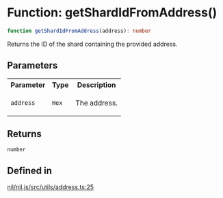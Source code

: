 # Function: getShardIdFromAddress()

```ts
function getShardIdFromAddress(address): number
```

Returns the ID of the shard containing the provided address.

## Parameters

<table>
<tr>
<th>Parameter</th>
<th>Type</th>
<th>Description</th>
</tr>
<tr>
<td>

`address`

</td>
<td>

`Hex`

</td>
<td>

The address.

</td>
</tr>
</table>

## Returns

`number`

## Defined in

[nil/nil.js/src/utils/address.ts:25](https://github.com/NilFoundation/nil.js/blob/08a7f90027b4c09b608245b19f15f6fb7ae1ff03/src/utils/address.ts#L25)
